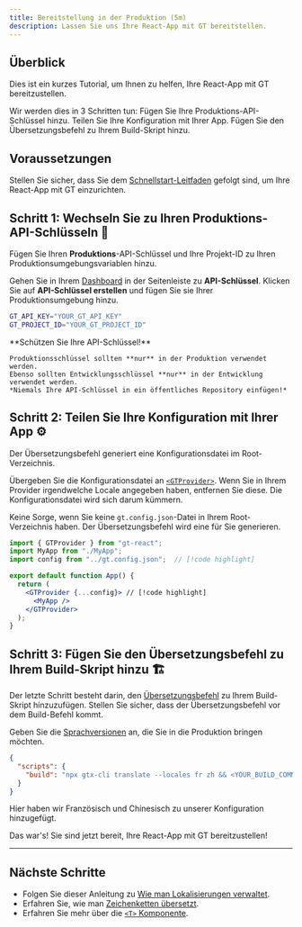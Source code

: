 ```yaml
---
title: Bereitstellung in der Produktion (5m)
description: Lassen Sie uns Ihre React-App mit GT bereitstellen.
---
```


## Überblick

Dies ist ein kurzes Tutorial, um Ihnen zu helfen, Ihre React-App mit GT bereitzustellen.

Wir werden dies in 3 Schritten tun:
<Steps>
  <Step>
    Fügen Sie Ihre Produktions-API-Schlüssel hinzu.
  </Step>
  <Step>
    Teilen Sie Ihre Konfiguration mit Ihrer App.
  </Step>
  <Step>
    Fügen Sie den Übersetzungsbefehl zu Ihrem Build-Skript hinzu.
  </Step>
</Steps>

## Voraussetzungen

Stellen Sie sicher, dass Sie dem [Schnellstart-Leitfaden](/docs/react/tutorials/quickstart) gefolgt sind, um Ihre React-App mit GT einzurichten.

## Schritt 1: Wechseln Sie zu Ihren Produktions-API-Schlüsseln 🔑

Fügen Sie Ihren **Produktions**-API-Schlüssel und Ihre Projekt-ID zu Ihren Produktionsumgebungsvariablen hinzu.

Gehen Sie in Ihrem [Dashboard](https://www.generaltranslation.com/signin) in der Seitenleiste zu **API-Schlüssel**.
Klicken Sie auf **API-Schlüssel erstellen** und fügen Sie sie Ihrer Produktionsumgebung hinzu.

```bash copy
GT_API_KEY="YOUR_GT_API_KEY"
GT_PROJECT_ID="YOUR_GT_PROJECT_ID"
```

<Callout type="warn">
    **Schützen Sie Ihre API-Schlüssel!**

    Produktionsschlüssel sollten **nur** in der Produktion verwendet werden.
    Ebenso sollten Entwicklungsschlüssel **nur** in der Entwicklung verwendet werden.
    *Niemals Ihre API-Schlüssel in ein öffentliches Repository einfügen!*
</Callout>

## Schritt 2: Teilen Sie Ihre Konfiguration mit Ihrer App ⚙️

Der Übersetzungsbefehl generiert eine Konfigurationsdatei im Root-Verzeichnis.

Übergeben Sie die Konfigurationsdatei an [`<GTProvider>`](/docs/react/api/components/gtprovider).
Wenn Sie in Ihrem Provider irgendwelche Locale angegeben haben, entfernen Sie diese.
Die Konfigurationsdatei wird sich darum kümmern.

Keine Sorge, wenn Sie keine `gt.config.json`-Datei in Ihrem Root-Verzeichnis haben.
Der Übersetzungsbefehl wird eine für Sie generieren.

```jsx title="src/App.js" copy
import { GTProvider } from "gt-react";
import MyApp from "./MyApp";
import config from "../gt.config.json";  // [!code highlight]

export default function App() {
  return (
    <GTProvider {...config}> // [!code highlight]
      <MyApp />
    </GTProvider> 
  );
}
```

## Schritt 3: Fügen Sie den Übersetzungsbefehl zu Ihrem Build-Skript hinzu 🏗️

Der letzte Schritt besteht darin, den [Übersetzungsbefehl](/docs/cli/translate) zu Ihrem Build-Skript hinzuzufügen.
Stellen Sie sicher, dass der Übersetzungsbefehl vor dem Build-Befehl kommt.

Geben Sie die [Sprachversionen](/docs/reference/supported-locales) an, die Sie in die Produktion bringen möchten.

```json title="package.json" copy
{
  "scripts": {
    "build": "npx gtx-cli translate --locales fr zh && <YOUR_BUILD_COMMAND>"
  }
}
```
Hier haben wir Französisch und Chinesisch zu unserer Konfiguration hinzugefügt.

Das war's! Sie sind jetzt bereit, Ihre React-App mit GT bereitzustellen!

---

## Nächste Schritte
 * Folgen Sie dieser Anleitung zu [Wie man Lokalisierungen verwaltet](/docs/react/reference/local-management).
 * Erfahren Sie, wie man [Zeichenketten übersetzt](/docs/react/reference/translating-strings).
 * Erfahren Sie mehr über die [`<T>` Komponente](/docs/usage/t).


